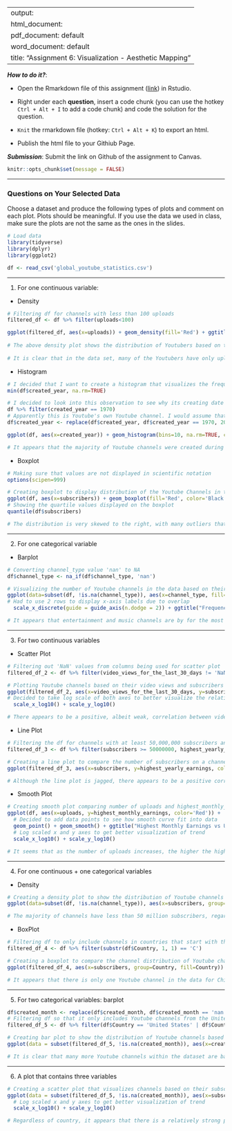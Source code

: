 
---
output: 
  html_document:
  pdf_document: default
  word_document: default
title: "Assignment 6: Visualization - Aesthetic Mapping"
---

***How to do it?***: 

- Open the Rmarkdown file of this assignment ([link](assignment6.Rmd)) in Rstudio. 

- Right under each **question**, insert  a code chunk (you can use the hotkey `Ctrl + Alt + I` to add a code chunk) and code the solution for the question. 

- `Knit` the rmarkdown file (hotkey: `Ctrl + Alt + K`) to export an html.  

-  Publish the html file to your Githiub Page. 

***Submission***: Submit the link on Github of the assignment to Canvas.

```r
knitr::opts_chunk$set(message = FALSE)
```

-------

### Questions on Your Selected Data

Choose a dataset and produce the following types of plots and comment on each plot. Plots should be meaningful. If you use the data we used in class, make sure the plots are not the same as the ones in the slides. 
```r
# Load data
library(tidyverse)
library(dplyr)
library(ggplot2)

df <- read_csv('global_youtube_statistics.csv')
```

-------

1. For one continuous variable:

- Density
```r
# Filtering df for channels with less than 100 uploads
filtered_df <- df %>% filter(uploads<100)

ggplot(filtered_df, aes(x=uploads)) + geom_density(fill='Red') + ggtitle("Upload Distribution of Youtubers (with Less Than 100 Uploads)")
  
# The above density plot shows the distribution of Youtubers based on the number of times they have uploaded to their channel (limited to those who uploaded 100 or less videos to make the visualization easier to interpret)
  
# It is clear that in the data set, many of the Youtubers have only uploaded a few videos to their channel (a lot more than the number of Youtubers who have uploaded close to 100)
```

- Histogram 
```r
# I decided that I want to create a histogram that visualizes the frequency at which Youtubers created their channels over the years. However, to do this, I need to handle one observation that claimed that a Youtuber created their channel in 1970 (Youtube was founded in 2005).
min(df$created_year, na.rm=TRUE)

# I decided to look into this observation to see why its creating date was bizarre
df %>% filter(created_year == 1970)
# Apparently this is Youtube's own Youtube channel. I would assume that this channel was created in 2005 however I went onto the site to double check. Although their channel does not have a founded date listed, the first video on the channel was from 2005 and thus, I have decided to impute 2005 to correct this observation.
df$created_year <- replace(df$created_year, df$created_year == 1970, 2005)

ggplot(df, aes(x=created_year)) + geom_histogram(bins=10, na.rm=TRUE, color='Black',fill='Red') + ggtitle("Frequency Distribution of Youtube Channels by their Year of Creation")

# It appears that the majority of Youtube channels were created during the early 2010s and that the number of channels created has dropped off over the past half decade. This could potentially indicate a saturation in the Youtube market, as fewer people seem to want to create channels (they could be thinking that they are less likely to get views because many other Youtube channels already have the content that they want to make)
```

- Boxplot
```r
# Making sure that values are not displayed in scientific notation
options(scipen=999)

# Creating boxplot to display distribution of the Youtube Channels in the data set based on the number of subscribers subscribed to the Youtube channel
ggplot(df, aes(x=subscribers)) + geom_boxplot(fill='Red', color='Black') + ggtitle("Distribution of Youtube Channels by Subscribers")
# Showing the quartile values displayed on the boxplot
quantile(df$subscribers)

# The distribution is very skewed to the right, with many outliers that are much higher than the rest of the data. This is understandable given that the majority of the channels in the data set only have tens of millions of subscribers (very close to the minimum in the data with 12.3 million), while the outliers go as far up at 245 million subscribers.
```

-------

2. For one categorical variable

- Barplot
```r
# Converting channel_type value 'nan' to NA
df$channel_type <- na_if(df$channel_type, 'nan')

# Visualizing the number of Youtube channels in the data based on their channel type (being sure to exclude NAs so that these do not appear as a column)
ggplot(data=subset(df, !is.na(channel_type)), aes(x=channel_type, fill=channel_type)) + geom_bar() +
# Had to use 2 rows to display x-axis labels due to overlap 
  scale_x_discrete(guide = guide_axis(n.dodge = 2)) + ggtitle("Frequency of Youtube Channels by Channel Type")

# It appears that entertainment and music channels are by for the most frequent in the data, however I would like a clearer definition for an 'Entertainment' channel (this feels like a general catch-all category & I was unable to locate a definition for it on the Kaggle page for this dataset).

```

-------

3. For two continuous variables

- Scatter Plot
```r
# Filtering out 'NaN' values from columns being used for scatter plot
filtered_df_2 <- df %>% filter(video_views_for_the_last_30_days != 'NaN', subscribers_for_last_30_days != 'NaN')

# Plotting Youtube channels based on their video views and subscribers in the last 30 days
ggplot(filtered_df_2, aes(x=video_views_for_the_last_30_days, y=subscribers_for_last_30_days, color='Red')) + geom_point() + ggtitle("Video Views vs Subscribers (Last 30 Days)") + 
# Decided to take log scale of both axes to better visualize the relationship
  scale_x_log10() + scale_y_log10()

# There appears to be a positive, albeit weak, correlation between video views and subscribers over the last 30 days. This positive correlation should be expected given that channels with more video views have a better chance of getting subscribers.
```

- Line Plot
```r
# Filtering the df for channels with at least 50,000,000 subscribers and a highest_yearly_earnings of at least $15,000,000
filtered_df_3 <- df %>% filter(subscribers >= 50000000, highest_yearly_earnings >= 15000000)

# Creating a line plot to compare the number of subscribers on a channel to the channel's highest yearly earnings (for channels with at least 50,000,000 subscribers and highest yearly earnings of at least $15,000,000)
ggplot(filtered_df_3, aes(x=subscribers, y=highest_yearly_earnings, color='Red')) + geom_line() + ggtitle("Highest Yearly Earnings vs Subscribers (min 50,000,000 subs & $15,000,000\nHighest Yearly Earnings)")

# Although the line plot is jagged, there appears to be a positive correlation as the highest yearly earnings of a channel appears to generally increase as the channel's number of subscribers increases.
```

- Smooth Plot
```r
# Creating smooth plot comparing number of uploads and highest_monthly_earnings of a channel
ggplot(df, aes(x=uploads, y=highest_monthly_earnings, color='Red')) + 
  # Decided to add data points to see how smooth curve fit into data
  geom_point() + geom_smooth() + ggtitle("Highest Monthly Earnings vs Uploads") + 
  # Log scaled x and y axes to get better visualization of trend
  scale_x_log10() + scale_y_log10()

# It seems that as the number of uploads increases, the higher the highest monthly earnings also increases. This trend makes sense given that more uploads likely means that a channel has been around longer and is more established, meaning that they likely have had a month in which they earned more when compared to a less established channel with fewer uploads.
```

-------

4. For one continuous + one categorical variables

- Density
```r
# Creating a density plot to show the distribution of Youtube channels based on their number of subscribers. There is a plot for each channel type
ggplot(data=subset(df, !is.na(channel_type)), aes(x=subscribers, group=channel_type, fill=channel_type)) + geom_density(na.rm=TRUE) + ggtitle("Density Plots of Youtube Channel Types by Subscribers")

# The majority of channels have less than 50 million subscribers, regardless of channel type. It appears that the majority of channels with around 100 million subscribers sports, people, and entertainment channels. As for channels with just over 150 million subscribers, these appear to be education, games, and film channels.
```

- BoxPlot
```r
# Filtering df to only include channels in countries that start with the letter 'C'
filtered_df_4 <- df %>% filter(substr(df$Country, 1, 1) == 'C')

# Creating a boxplot to compare the channel distribution of Youtube channels in countries that start with the letter 'C' based on their number of subscribers
ggplot(filtered_df_4, aes(x=subscribers, group=Country, fill=Country)) + geom_boxplot(na.rm=TRUE) + ggtitle("Distribution of Youtube Channels in Countries Starting with 'C' by Subscribers")

# It appears that there is only one Youtube channel in the data for China and one Youtube channel in the data for Cuba (given that they only have a bar for the median and no quartiles). Additionally, it appears that Canada, Chile, and Columbia have a similar distribution of Youtube channels based on the number of subscribers, however the number of subscribers to Chilean channels appears to be slightly higher.
```

-------

5. For two categorical variables: barplot
```r
df$created_month <- replace(df$created_month, df$created_month == 'nan', NA)
# Filtering df so that it only includes Youtube channels from the United States and the United Kingdom.
filtered_df_5 <- df %>% filter(df$Country == 'United States' | df$Country == 'United Kingdom')

# Creating bar plot to show the distribution of Youtube channels based on the month that they were created. This also distinguishes the proportion of channels from the US and the proportion from the UK
ggplot(data = subset(filtered_df_5, !is.na(created_month)), aes(x=created_month, fill=Country)) + geom_bar(na.rm = TRUE) + ggtitle("Frequency of Youtube Channels by Creation Month in the US and UK")

# It is clear that many more Youtube channels within the dataset are based in the US. It also appears that a lot of the Youtube channels in the US got created in May and September, while many of the Youtube channels in the UK got created in April and July.
```


-------

6. A plot that contains three variables
```r
# Creating a scatter plot that visualizes channels based on their subscribers in the last 30 days and their highest monthly earnings, with the points being color coded based on the channel's country of origin (US or UK)
ggplot(data = subset(filtered_df_5, !is.na(created_month)), aes(x=subscribers_for_last_30_days, y = highest_monthly_earnings, color = Country)) + geom_point(na.rm=TRUE) + ggtitle("Subscribers for Last 30 Days vs Highest Monthly Earnings") +
  # Log scaled x and y axes to get better visualization of trend
  scale_x_log10() + scale_y_log10()

# Regardless of country, it appears that there is a relatively strong positive correlation between a channel's subscribers in the past 30 days and their highest monthly earnings. And similar to the graph above, it is once again shown that there are many more Youtube channels in the dataset based in the US than there are in the UK.
```


